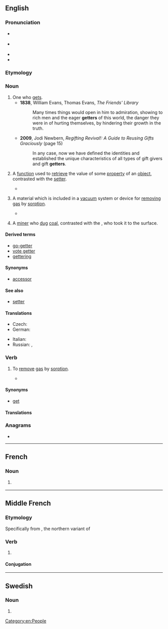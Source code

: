 {{also|Getter}}
==English==

===Pronunciation===
* {{a|RP}} {{IPA|/ˈɡɛtə/|lang=en}}
* {{a|GA}} {{IPA|/ˈɡɛtə(ɹ)/|/-ɾə(ɹ)/|lang=en}}
* {{rhymes|ɛtə|ɛtə(ɹ)|lang=en}}
* {{hyphenation|get|ter|lang=en}}

===Etymology===
{{suffix|en|get|er}}

===Noun===
{{en-noun}}

# One who [[get]]s.
#* '''1838''', William Evans, ‎Thomas Evans, ''The Friends' Library''
#*: Many times things would open in him to admiration, showing to rich men and the eager '''getters''' of this world, the danger they were in of hurting themselves, by hindering their growth in the truth.
#* '''2009''', Jodi Newbern, ''Regifting Revival!: A Guide to Reusing Gifts Graciously'' (page 15)
#*: In any case, now we have defined the identities and established the unique characteristics of all types of gift givers and gift '''getters'''.
# {{lb|en|object-oriented programming}} A [[function]] used to [[retrieve]] the value of some [[property]] of an [[object]], contrasted with the [[setter]].
#* {{quote-book
|year=2002
|author=James Steven Perry
|title=Java Management Extensions
|chapter=2
|isbn=0596002459
|page=47
|passage=A proper '''getter''' must return the type of its attribute.}}
# {{lb|en|sciences}} A material which is included in a [[vacuum]] system or device for [[removing]] [[gas]] by [[sorption]].
#* {{quote-book
|year=1979
|author=G. L. Weissler and Robert Warner Carlson
|title=Vacuum Physics and Technology
|chapter=5
|isbn=0124759149
|pages=194-195
|passage=Titanium has become the preferred '''getter''' for general vacuum-pumping applications because of its relatively high vapor pressure characteristic and its broad spectrum chemical reactivity.}}
# {{lb|en|mining|historical}} A [[miner]] who [[dig|dug]] [[coal]], contrasted with the {{m|en|putter}}, who took it to the surface.

====Derived terms====
* [[go-getter]]
* [[vote getter]]
* [[gettering]]

====Synonyms====
* {{sense|computing}} [[accessor]]

====See also====
* [[setter]]

====Translations====
{{trans-top|absorbing material}}
* Czech: {{t+|cs|getr|m}}
* German: {{t|de|Getter|m}}
{{trans-mid}}
* Italian: {{t|it|getter|m}}
* Russian: {{t+|ru|геттер|m}}, {{t+|ru|газопоглотитель|m}}
{{trans-bottom}}

===Verb===
{{en-verb}}

# {{lb|en|sciences}} To [[remove]] [[gas]] by [[sorption]].
#* {{quote-book
|year=2003
|author=John F. O'Hanlon
|title=A Users Guide to Vacuum Technology
|chapter=14
|isbn=0471270520
|page=247
|passage=Many reactive metals rapidly pump large quantities of active gases because they '''getter''' (react with) the gases.}}

====Synonyms====
* [[get]]

====Translations====
{{trans-top|to remove gas by sorption}}
{{trans-mid}}
{{trans-bottom}}

===Anagrams===
* {{anagrams|en|treget}}

[[Category:en:People]]

----

==French==

===Noun===
{{fr-noun|m}}
# {{lb|fr|object-oriented}} {{l|en|getter}}

----

==Middle French==

===Etymology===
Specifically from {{etyl|fro|frm}} {{m|fro|geter}}, the northern variant of {{m|fro|jeter||to throw}}

===Verb===
{{head|frm|verb}}

# {{alternative form of|iecter|lang=frm}}

====Conjugation====
{{frm-conj-er|gett}}

----

==Swedish==

===Noun===
{{head|sv|noun form}}

# {{sv-noun-form-indef-pl|get}}